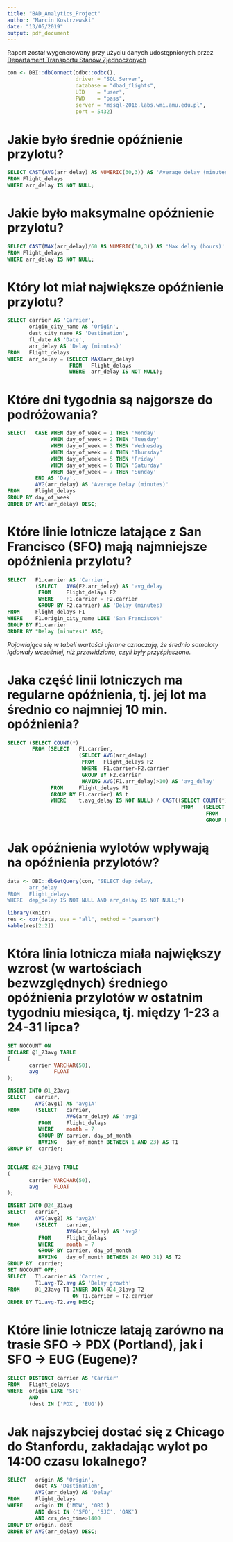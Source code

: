 ```yaml
---
title: "BAD_Analytics_Project"
author: "Marcin Kostrzewski"
date: "13/05/2019"
output: pdf_document
---
```


Raport został wygenerowany przy użyciu danych udostępnionych przez [Departament Transportu Stanów Zjednoczonych](https://www.transtats.bts.gov/DL_SelectFields.asp?Table_ID=236)

```r
con <- DBI::dbConnect(odbc::odbc(),
                      driver = "SQL Server",
                      database = "dbad_flights",
                      UID    = "user",
                      PWD    = "pass",
                      server = "mssql-2016.labs.wmi.amu.edu.pl",
                      port = 5432)
```

# Jakie było średnie opóźnienie przylotu?

```sql
SELECT CAST(AVG(arr_delay) AS NUMERIC(30,3)) AS 'Average delay (minutes)'
FROM Flight_delays
WHERE arr_delay IS NOT NULL;
```

# Jakie było maksymalne opóźnienie przylotu?

```sql
SELECT CAST(MAX(arr_delay)/60 AS NUMERIC(30,3)) AS 'Max delay (hours)'
FROM Flight_delays
WHERE arr_delay IS NOT NULL;
```

# Który lot miał największe opóźnienie przylotu?

```sql
SELECT carrier AS 'Carrier',
       origin_city_name AS 'Origin',
       dest_city_name AS 'Destination',
       fl_date AS 'Date',
       arr_delay AS 'Delay (minutes)'
FROM   Flight_delays
WHERE  arr_delay = (SELECT MAX(arr_delay)
                    FROM   Flight_delays
                    WHERE  arr_delay IS NOT NULL);
```

# Które dni tygodnia są najgorsze do podróżowania?

```sql
SELECT   CASE WHEN day_of_week = 1 THEN 'Monday'
              WHEN day_of_week = 2 THEN 'Tuesday'
              WHEN day_of_week = 3 THEN 'Wednesday'
              WHEN day_of_week = 4 THEN 'Thursday'
              WHEN day_of_week = 5 THEN 'Friday'
              WHEN day_of_week = 6 THEN 'Saturday'
              WHEN day_of_week = 7 THEN 'Sunday'
         END AS 'Day',
         AVG(arr_delay) AS 'Average Delay (minutes)'
FROM     Flight_delays
GROUP BY day_of_week
ORDER BY AVG(arr_delay) DESC;
```

# Które linie lotnicze latające z San Francisco (SFO) mają najmniejsze opóźnienia przylotu?

```sql
SELECT   F1.carrier AS 'Carrier',
         (SELECT   AVG(F2.arr_delay) AS 'avg_delay'
          FROM     Flight_delays F2
          WHERE    F1.carrier = F2.carrier
          GROUP BY F2.carrier) AS 'Delay (minutes)'
FROM     Flight_delays F1
WHERE    F1.origin_city_name LIKE 'San Francisco%'
GROUP BY F1.carrier
ORDER BY "Delay (minutes)" ASC;
```

*Pojawiające się w tabeli wartości ujemne oznaczają, że średnio samoloty lądowały wcześniej, niż przewidziano, czyli były przyśpieszone.*

# Jaka część linii lotniczych ma regularne opóźnienia, tj. jej lot ma średnio co najmniej 10 min. opóźnienia?

```sql
SELECT (SELECT COUNT(*)
        FROM (SELECT   F1.carrier,
                       (SELECT AVG(arr_delay)
                        FROM   Flight_delays F2
                        WHERE  F1.carrier=F2.carrier
                        GROUP BY F2.carrier
                        HAVING AVG(F1.arr_delay)>10) AS 'avg_delay'
              FROM     Flight_delays F1
              GROUP BY F1.carrier) AS t
              WHERE    t.avg_delay IS NOT NULL) / CAST((SELECT COUNT(*)
                                                        FROM   (SELECT   COUNT(*) AS 'count'
                                                                FROM     Flight_delays
                                                                GROUP BY carrier) AS T) AS FLOAT) AS 'Part of continuous delays';
```

# Jak opóźnienia wylotów wpływają na opóźnienia przylotów?

```r
data <- DBI::dbGetQuery(con, "SELECT dep_delay,
       arr_delay
FROM   Flight_delays
WHERE  dep_delay IS NOT NULL AND arr_delay IS NOT NULL;")

library(knitr)
res <- cor(data, use = "all", method = "pearson")
kable(res[2:2])
```

# Która linia lotnicza miała największy wzrost (w wartościach bezwzględnych) średniego opóźnienia przylotów w ostatnim tygodniu miesiąca, tj. między 1-23 a 24-31 lipca?

```sql
SET NOCOUNT ON
DECLARE @1_23avg TABLE
(
       carrier VARCHAR(50),
       avg     FLOAT
);

INSERT INTO @1_23avg
SELECT   carrier,
         AVG(avg1) AS 'avg1A'
FROM     (SELECT   carrier,
                   AVG(arr_delay) AS 'avg1'
          FROM     Flight_delays
          WHERE    month = 7
          GROUP BY carrier, day_of_month
          HAVING   day_of_month BETWEEN 1 AND 23) AS T1
GROUP BY  carrier;


DECLARE @24_31avg TABLE
(
       carrier VARCHAR(50),
       avg     FLOAT
);

INSERT INTO @24_31avg
SELECT   carrier,
         AVG(avg2) AS 'avg2A'
FROM     (SELECT   carrier,
                   AVG(arr_delay) AS 'avg2'
          FROM     Flight_delays
          WHERE    month = 7
          GROUP BY carrier, day_of_month
          HAVING   day_of_month BETWEEN 24 AND 31) AS T2
GROUP BY  carrier;
SET NOCOUNT OFF;
SELECT   T1.carrier AS 'Carrier',
         T1.avg-T2.avg AS 'Delay growth'
FROM     @1_23avg T1 INNER JOIN @24_31avg T2
                     ON T1.carrier = T2.carrier
ORDER BY T1.avg-T2.avg DESC;
```

# Które linie lotnicze latają zarówno na trasie SFO → PDX (Portland), jak i SFO → EUG (Eugene)?

```sql
SELECT DISTINCT carrier AS 'Carrier'
FROM   Flight_delays
WHERE  origin LIKE 'SFO'
       AND
       (dest IN ('PDX', 'EUG'))
```

# Jak najszybciej dostać się z Chicago do Stanfordu, zakładając wylot po 14:00 czasu lokalnego?

```sql
SELECT   origin AS 'Origin',
         dest AS 'Destination',
         AVG(arr_delay) AS 'Delay'
FROM     Flight_delays
WHERE    origin IN ('MDW', 'ORD')
         AND dest IN ('SFO', 'SJC', 'OAK')
         AND crs_dep_time>1400
GROUP BY origin, dest
ORDER BY AVG(arr_delay) DESC;
```
